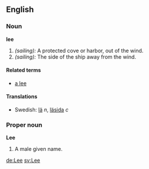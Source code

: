 ==English==

===Noun===
'''lee'''
#''(sailing):'' A protected cove or harbor, out of the wind.
#''(sailing):'' The side of the ship away from the wind.


====Related terms====
*[[a lee]]

====Translations====
*Swedish: [[lä]] ''n'', [[läsida]] ''c''

===Proper noun===
'''Lee'''
#A male given name.

[[de:Lee]]
[[sv:Lee]]